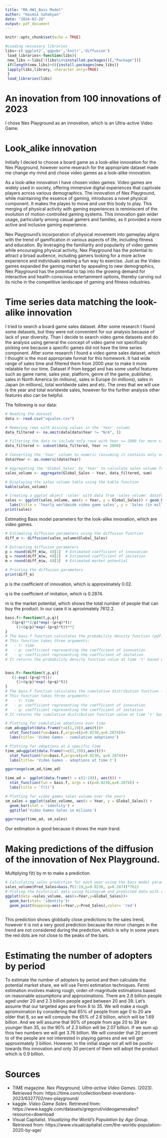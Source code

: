 ---
title: "MA_HW1_Bass Model"
author: "Hasmik Sahakyan"
date: "2024-02-28"
output: pdf_document
---

```{r setup, include=FALSE}
knitr::opts_chunk$set(echo = TRUE)
```

```{r, results=FALSE, echo=FALSE, warning=FALSE}
#Loading nessesary libraries
libs<-c('ggplot2','ggpubr','knitr','diffusion')
 load_libraries<-function(libs){
 new_libs <-libs[!(libs%in%installed.packages()[,"Package"])]
 if(length(new_libs)>0){install.packages(new_libs)}
 lapply(libs,library, character.only=TRUE)
 }
 load_libraries(libs)
```
# An inovation from 100 innovations of 2023

I chose Nex Playground as an innovation, which is an Ultra-active Video Game. 


# Look_alike innovation 

Initially I decied to choose a board game as a look-alike innovation for the Nex Playground, however some reserach for the appropriate dataset made me change my mind and chose video games as a look-alike innovation.

As a look-alike innovation I have chosen video games. Video games are widely used in society, offering immersive digital experiences that captivate players across various demographics. The innovation of Nex Playground, while maintaining the essence of gaming, introduces a novel physical component. It makes the playes to move and use this body to play. This merging of physical activity with gaming experiences is reminiscent of the evolution of motion-controlled gaming systems. This innovation gain wider usage, particularly among casual gamers and families, as it provided a more active and inclusive gaming experience.

Nex Playground's incorporation of physical movement into gameplay aligns with the trend of gamification in various aspects of life, including fitness and education. By leveraging the familiarity and popularity of video games while encouraging physical activity, Nex Playground has the potential to attract a broad audience, including gamers looking for a more active experience and individuals seeking a fun way to exercise. Just as the Video games expanded the gaming market by appealing to new demographics, Nex Playground has the potential to tap into the growing demand for interactive and health-conscious entertainment options, thereby carving out its niche in the competitive landscape of gaming and fitness industries.


# Time series data matching the look-alike innovation

I tried to search a board game sales dataset. After some research I found some datasets, but they were not convenient for  our analysis because of lack of year diversity. Than I decide to search video game datasets and do the analysis using general the concept of video game not specifically picking one because a specific games did not have the time series component. After some research I found a video game sales dataset, which I thought is the most appropriate format for this homework. It had wide range of sales time and  filtered them from 2000 year to make it more relatable for our time. Dataset if from keggel and has some useful features such as game name, sales year, platform, genre of the game, publisher, sales in North America (in millions), sales in Europe (in millions), sales in Japan (in millions), total worldwide sales and etc. The ones that we will use is the year and total worldwide sales, however for the further analysis other features also can be helpful. 


The following is our data: 

```{r, echo=FALSE, warning=FALSE}
# Reading the dataset
data <- read.csv("vgsales.csv")

# Removing rows with missing values in the 'Year' column
data_filtered <- na.omit(data[data$Year != "N/A", ])

# Filtering the data to include only rows with Year >= 2000 for more simple vizualization and data time relativity
data_filtered <- subset(data_filtered, Year >= 2000)

# Converting the 'Year' column to numeric (assuming it contains only numeric values)
data$Year <- as.numeric(data$Year)

# Aggregating the 'Global_Sales' by 'Year' to calculate sales volume for each year
sales_volume <- aggregate(Global_Sales ~ Year, data_filtered, sum)

# Displaying the sales volume table using the kable function
kable(sales_volume)


```

```{r, echo=FALSE}
# Creating a ggplot object 'sales' with data from 'sales_volume' dataframe
sales <- ggplot(sales_volume, aes(x = Year, y = Global_Sales)) + geom_bar(stat='identity') +
  labs(title = 'Yearly worldwide video game sales', y = 'Sales (in million)')
print(sales)
```

Estimating Bass model parameters for the look-alike innovation, which are video games.

```{r, echo=FALSE}
# Estimating diffusion parameters using the diffusion function
diff_m <- diffusion(sales_volume$Global_Sales)

# Extracting diffusion parameters
p = round(diff_m$w, 4)[1]  # Estimated coefficient of innovation
q = round(diff_m$w, 4)[2]  # Estimated coefficient of imitation
m = round(diff_m$w, 4)[3]  # Estimated market potential

# Printing the diffusion parameters
print(diff_m)
```
p is the coefficient of innovation, which is approximately 0.02. 

q is the coefficient of imitation, which is 0.2874. 

m is the market potential, which shows the total number of people that can buy the product. In our case it is aproximately 7612.2. 


```{r, echo=FALSE}
bass.f<-function(t,p,q){
   ((p+q)**2/p)*exp(-(p+q)*t)/
     (1+(q/p)*exp(-(p+q)*t))**2
}
# The bass.f function calculates the probability density function (pdf) of the Bass model.
# This function takes three arguments:
#   - t: time
#   - p: coefficient representing the coefficient of innovation
#   - q: coefficient representing the coefficient of imitation
# It returns the probability density function value at time 't' based on the Bass model formula.


bass.F<-function(t,p,q){
   (1-exp(-(p+q)*t))/
     (1+(q/p)*exp(-(p+q)*t))
}
# The bass.F function calculates the cumulative distribution function (cdf) of the Bass model.
# This function takes three arguments:
#   - t: time
#   - p: coefficient representing the coefficient of innovation
#   - q: coefficient representing the coefficient of imitation
# It returns the cumulative distribution function value at time 't' based on the Bass model formula.

```


```{r, echo=FALSE}
# Plotting for cumulative adoptions over time
cum_ad=ggplot(data.frame(t=c(1,19)),aes(t))+
  stat_function(fun=bass.F,args=c(p=0.0230,q=0.2874))+
  labs(title= 'Video Games - cumulative adoptions')

# Plotting for adoptions at a specific time
time_ad=ggplot(data.frame(t=c(1,19)),aes(t))+
  stat_function(fun=bass.f,args=c(p=0.0230, q=0.2874))+
  labs(title= 'Video Games - adoptions at time t')

ggarrange(cum_ad,time_ad)
```

```{r, echo=FALSE}
time_ad =  ggplot(data.frame(t = c(1:19)), aes(t)) +
  stat_function(fun = bass.f, args = c(p=0.0230,q=0.2874)) +
  labs(title = 'f(t)')

# Plotting for video games sales volume over the years
sm_sales = ggplot(sales_volume, aes(x = Year, y = Global_Sales)) +
  geom_bar(stat = 'identity') +
  ggtitle('Video Games Sales in milions')

ggarrange(time_ad, sm_sales)
```
Our estimation is good because it shows the main trand.





# Making predictions of the diffusion of the innovation of Nex Playground.

Multiplying f(t) by m to make a prediction.

```{r, echo=FALSE}
# Calculating sales prediction for each year using the bass model parameters we calculated in above.
sales_volume$Pred_Sales=bass.f(1:19,p=0.0230, q=0.2874)*7612
# Ploting the historical data using histogram and predicted data with red points for comparison
ggplot(data =sales_volume, aes(x=Year,y=Global_Sales))+
  geom_bar(stat= 'identity')+
  geom_point(mapping=aes(x=Year,y=Pred_Sales),color= 'red')
             
```


This prediction shows globbally close predictions to the sales trend, however it is not a very good prediction because the minor changes in the trend are not considered during the prediction, which is why in some years the red dots are not close to the peaks of the bars.
 
 
 
# Estimating the number of adopters by period

To estimate the number of adopters by period and then calculate the potential market share, we will use Fermi estimation techniques. Fermi estimation involves making rough, order-of-magnitude estimations based on reasonable assumptions and approximations. 
There are 2.6 billion	people aged under 20 and 2.3 billion people aged between 20 and 39. Let's assume that our targeted ages are from 8 to 35. We will make a rough apromximation by considering that 65% of people from age 0 to 20 are older that 8, so we will compute the 65% of 2.6 billion, which will be 1.69 billion. And we will assume that 90% of people from age 20 to 39 are younger than 35, so the 90% of 2.3 billion will be 2.07 billion. If we sum up thos two numbers we will get 3.76 billion. We will consider that 20 percent to of the people are not interested in playing games and we will get approximately 3 billion. However, in the initial stage not all will be positiv towards this innovation and only 30 percent of them will adopt the product which is 0.9 billion.
 
 
# Sources

* TIME magazine. *Nex Playground, Ultra-active Video Games*. (2023). Retrieved from: https://time.com/collection/best-inventions-2023/6327702/nex-playground/
* kaggle. *Video Game Sales*. Retrieved from: https://www.kaggle.com/datasets/gregorut/videogamesales?resource=download
* Visual Capitalist. *Visualizing the World’s Population by Age Group*. Retrieved from: https://www.visualcapitalist.com/the-worlds-population-2020-by-age/